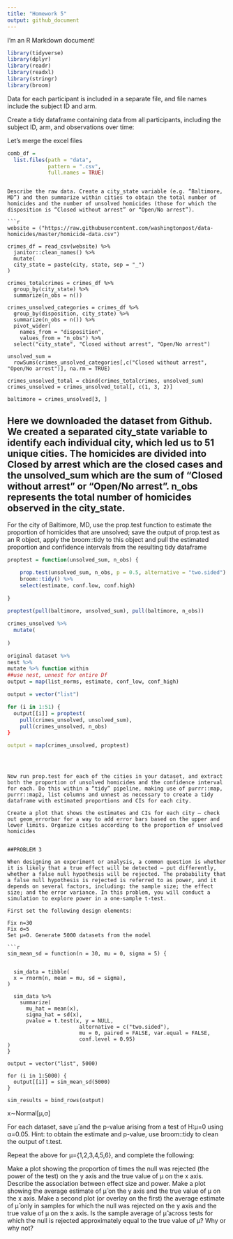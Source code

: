 ```yaml
---
title: "Homework 5"
output: github_document
---
```


I'm an R Markdown document! 
```r
library(tidyverse)
library(dplyr)
library(readr)
library(readxl)
library(stringr)
library(broom)
```


Data for each participant is included in a separate file, and file names include the subject ID and arm.

Create a tidy dataframe containing data from all participants, including the subject ID, arm, and observations over time:


Let's merge the excel files
```r
comb_df = 
  list.files(path = "data",
             pattern = ".csv",
             full.names = TRUE) 


```


```

Describe the raw data. Create a city_state variable (e.g. “Baltimore, MD”) and then summarize within cities to obtain the total number of homicides and the number of unsolved homicides (those for which the disposition is “Closed without arrest” or “Open/No arrest”).

```r
website = ("https://raw.githubusercontent.com/washingtonpost/data-homicides/master/homicide-data.csv")

crimes_df = read_csv(website) %>%
  janitor::clean_names() %>%
  mutate(
  city_state = paste(city, state, sep = "_")
)

crimes_totalcrimes = crimes_df %>%
  group_by(city_state) %>%
  summarize(n_obs = n())
  
crimes_unsolved_categories = crimes_df %>%
  group_by(disposition, city_state) %>% 
  summarize(n_obs = n()) %>%
  pivot_wider(
    names_from = "disposition",
    values_from = "n_obs") %>%
  select("city_state", "Closed without arrest", "Open/No arrest")
  
unsolved_sum = 
  rowSums(crimes_unsolved_categories[,c("Closed without arrest", "Open/No arrest")], na.rm = TRUE) 

crimes_unsolved_total = cbind(crimes_totalcrimes, unsolved_sum) 
crimes_unsolved = crimes_unsolved_total[, c(1, 3, 2)]
  
baltimore = crimes_unsolved[3, ]
```

## Here we downloaded the dataset from Github. We created a separated city_state variable to identify each individual city, which led us to 51 unique cities. The homicides are divided into Closed by arrest which are the closed cases and the unsolved_sum which are the sum of "Closed without arrest" or "Open/No arrest". n_obs represents the total number of homicides observed in the city_state. ##

For the city of Baltimore, MD, use the prop.test function to estimate the proportion of homicides that are unsolved; save the output of prop.test as an R object, apply the broom::tidy to this object and pull the estimated proportion and confidence intervals from the resulting tidy dataframe


```r
proptest = function(unsolved_sum, n_obs) {

    prop.test(unsolved_sum, n_obs, p = 0.5, alternative = "two.sided") %>%
    broom::tidy() %>%
    select(estimate, conf.low, conf.high)
  
}


```


```r

proptest(pull(baltimore, unsolved_sum), pull(baltimore, n_obs))

crimes_unsolved %>%
  mutate(
  
)

original dataset %>%
nest %>%
mutate %>% function within
##use nest, unnest for entire Df
output = map(list_norms, estimate, conf_low, conf_high)

output = vector("list")

for (i in 1:51) {
  output[[i]] = proptest(
    pull(crimes_unsolved, unsolved_sum),
    pull(crimes_unsolved, n_obs)
}

output = map(crimes_unsolved, proptest)

```

```r

```

```


Now run prop.test for each of the cities in your dataset, and extract both the proportion of unsolved homicides and the confidence interval for each. Do this within a “tidy” pipeline, making use of purrr::map, purrr::map2, list columns and unnest as necessary to create a tidy dataframe with estimated proportions and CIs for each city.

Create a plot that shows the estimates and CIs for each city – check out geom_errorbar for a way to add error bars based on the upper and lower limits. Organize cities according to the proportion of unsolved homicides


##PROBLEM 3 

When designing an experiment or analysis, a common question is whether it is likely that a true effect will be detected – put differently, whether a false null hypothesis will be rejected. The probability that a false null hypothesis is rejected is referred to as power, and it depends on several factors, including: the sample size; the effect size; and the error variance. In this problem, you will conduct a simulation to explore power in a one-sample t-test.

First set the following design elements:

Fix n=30
Fix σ=5
Set μ=0. Generate 5000 datasets from the model

```r
sim_mean_sd = function(n = 30, mu = 0, sigma = 5) {


  sim_data = tibble(
  x = rnorm(n, mean = mu, sd = sigma),
)

  sim_data %>%
    summarize(
      mu_hat = mean(x),
      sigma_hat = sd(x),
      pvalue = t.test(x, y = NULL,
                       alternative = c("two.sided"),
                       mu = 0, paired = FALSE, var.equal = FALSE,
                       conf.level = 0.95)
)
}

output = vector("list", 5000)

for (i in 1:5000) {
  output[[i]] = sim_mean_sd(5000)
}

sim_results = bind_rows(output)
```


x∼Normal[μ,σ]

For each dataset, save μ̂  and the p-value arising from a test of H:μ=0 using α=0.05. Hint: to obtain the estimate and p-value, use broom::tidy to clean the output of t.test.

Repeat the above for μ={1,2,3,4,5,6}, and complete the following:

Make a plot showing the proportion of times the null was rejected (the power of the test) on the y axis and the true value of μ on the x axis. Describe the association between effect size and power.
Make a plot showing the average estimate of μ̂  on the y axis and the true value of μ on the x axis. Make a second plot (or overlay on the first) the average estimate of μ̂  only in samples for which the null was rejected on the y axis and the true value of μ on the x axis. Is the sample average of μ̂  across tests for which the null is rejected approximately equal to the true value of μ? Why or why not?


